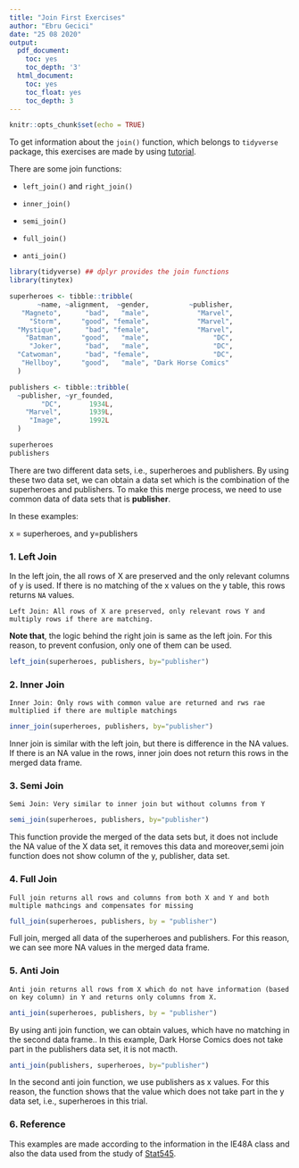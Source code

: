 ```yaml
---
title: "Join First Exercises"
author: "Ebru Gecici"
date: "25 08 2020"
output:
  pdf_document:
    toc: yes
    toc_depth: '3'
  html_document:
    toc: yes
    toc_float: yes
    toc_depth: 3
---
```


```r
knitr::opts_chunk$set(echo = TRUE)
```
To get information about the `join()`  function, which belongs to `tidyverse` package, this exercises are made by using [tutorial](https://stat545.com/join-cheatsheet.html).

There are some join functions:

- `left_join()` and `right_join()`

- `inner_join()`

- `semi_join()`

- `full_join()`

- ` anti_join()`

```r
library(tidyverse) ## dplyr provides the join functions
library(tinytex)

superheroes <- tibble::tribble(
       ~name, ~alignment,  ~gender,          ~publisher,
   "Magneto",      "bad",   "male",            "Marvel",
     "Storm",     "good", "female",            "Marvel",
  "Mystique",      "bad", "female",            "Marvel",
    "Batman",     "good",   "male",                "DC",
     "Joker",      "bad",   "male",                "DC",
  "Catwoman",      "bad", "female",                "DC",
   "Hellboy",     "good",   "male", "Dark Horse Comics"
  )

publishers <- tibble::tribble(
  ~publisher, ~yr_founded,
        "DC",       1934L,
    "Marvel",       1939L,
     "Image",       1992L
  )

superheroes
publishers
```

There are two different data sets, i.e., superheroes and publishers. By using these two data set, we can obtain a data set which is the combination of the superheroes and publishers. To make this merge process, we need to use common data of data sets that is **publisher**. 

In these examples:

  x = superheroes, and y=publishers

### 1. Left Join

In the left join, the all rows of X are preserved and the only relevant columns of y is used.
If there is no matching of the x values on the y table, this rows returns `NA` values.

`Left Join: All rows of X are preserved, only relevant rows Y and multiply rows if there are matching.`  

**Note that**, the logic behind the right join is same as the left join. For this reason, to prevent confusion, only one of them can be used.

```r
left_join(superheroes, publishers, by="publisher")
```

### 2. Inner Join

`Inner Join: Only rows with common value are returned and rws rae multiplied if there are multiple matchings`

```r
inner_join(superheroes, publishers, by="publisher")

```

Inner join is similar with the left join, but there is difference in the NA values. If there is an NA value in the rows, inner join does not return this rows in the merged data frame.

### 3. Semi Join

`Semi Join: Very similar to inner join but without columns from Y `

```r
semi_join(superheroes, publishers, by="publisher")
```

This function provide the merged of the data sets but, it does not include the NA value of the X data set, it removes this data and moreover,semi join function does not show column of the y, publisher, data set.


### 4. Full Join

`Full join returns all rows and columns from both X and Y and both multiple mathcings and compensates for missing`

```r
full_join(superheroes, publishers, by = "publisher")
```

Full join, merged all data of the superheroes and publishers. For this reason, we can see more NA values in the merged data frame. 


### 5. Anti Join

`Anti join returns all rows from X which do not have information (based on key column) in Y and returns only columns from X.`

```r
anti_join(superheroes, publishers, by = "publisher")
```

By using anti join function, we can obtain values, which have no matching in the second data frame.. In this example, Dark Horse Comics does not take part in the publishers data set, it is not macth. 


```r
anti_join(publishers, superheroes, by="publisher")
```

In the second anti join function, we use publishers as x values. For this reason, the function shows that the value which does not take part in the y data set, i.e., superheroes in this trial.

### 6. Reference

This examples are made according to the information in the IE48A class and also the data used from the study of [Stat545](https://stat545.com/join-cheatsheet.html).
